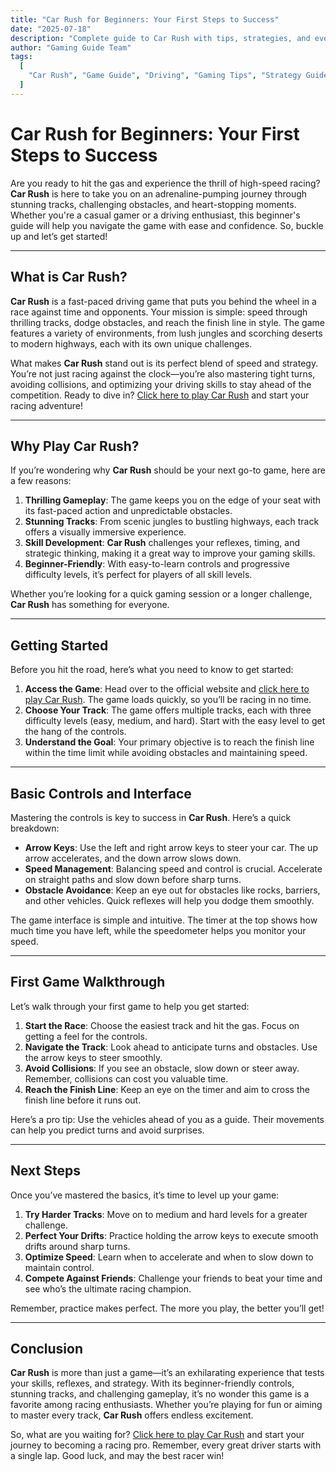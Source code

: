 ---
title: "Car Rush for Beginners: Your First Steps to Success"
date: "2025-07-18"
description: "Complete guide to Car Rush with tips, strategies, and everything you need to know to master this driving game."
author: "Gaming Guide Team"
tags:
  [
    "Car Rush", "Game Guide", "Driving", "Gaming Tips", "Strategy Guide", "speed", "avoid"
  ]
---

# Car Rush for Beginners: Your First Steps to Success

Are you ready to hit the gas and experience the thrill of high-speed racing? **Car Rush** is here to take you on an adrenaline-pumping journey through stunning tracks, challenging obstacles, and heart-stopping moments. Whether you're a casual gamer or a driving enthusiast, this beginner's guide will help you navigate the game with ease and confidence. So, buckle up and let’s get started!

---

## What is Car Rush?

**Car Rush** is a fast-paced driving game that puts you behind the wheel in a race against time and opponents. Your mission is simple: speed through thrilling tracks, dodge obstacles, and reach the finish line in style. The game features a variety of environments, from lush jungles and scorching deserts to modern highways, each with its own unique challenges.

What makes **Car Rush** stand out is its perfect blend of speed and strategy. You’re not just racing against the clock—you’re also mastering tight turns, avoiding collisions, and optimizing your driving skills to stay ahead of the competition. Ready to dive in? [Click here to play Car Rush](https://carrushgame.com/) and start your racing adventure!

---

## Why Play Car Rush?

If you’re wondering why **Car Rush** should be your next go-to game, here are a few reasons:

1. **Thrilling Gameplay**: The game keeps you on the edge of your seat with its fast-paced action and unpredictable obstacles.
2. **Stunning Tracks**: From scenic jungles to bustling highways, each track offers a visually immersive experience.
3. **Skill Development**: **Car Rush** challenges your reflexes, timing, and strategic thinking, making it a great way to improve your gaming skills.
4. **Beginner-Friendly**: With easy-to-learn controls and progressive difficulty levels, it’s perfect for players of all skill levels.

Whether you’re looking for a quick gaming session or a longer challenge, **Car Rush** has something for everyone.

---

## Getting Started

Before you hit the road, here’s what you need to know to get started:

1. **Access the Game**: Head over to the official website and [click here to play Car Rush](https://carrushgame.com/). The game loads quickly, so you’ll be racing in no time.
2. **Choose Your Track**: The game offers multiple tracks, each with three difficulty levels (easy, medium, and hard). Start with the easy level to get the hang of the controls.
3. **Understand the Goal**: Your primary objective is to reach the finish line within the time limit while avoiding obstacles and maintaining speed.

---

## Basic Controls and Interface

Mastering the controls is key to success in **Car Rush**. Here’s a quick breakdown:

- **Arrow Keys**: Use the left and right arrow keys to steer your car. The up arrow accelerates, and the down arrow slows down.
- **Speed Management**: Balancing speed and control is crucial. Accelerate on straight paths and slow down before sharp turns.
- **Obstacle Avoidance**: Keep an eye out for obstacles like rocks, barriers, and other vehicles. Quick reflexes will help you dodge them smoothly.

The game interface is simple and intuitive. The timer at the top shows how much time you have left, while the speedometer helps you monitor your speed.

---

## First Game Walkthrough

Let’s walk through your first game to help you get started:

1. **Start the Race**: Choose the easiest track and hit the gas. Focus on getting a feel for the controls.
2. **Navigate the Track**: Look ahead to anticipate turns and obstacles. Use the arrow keys to steer smoothly.
3. **Avoid Collisions**: If you see an obstacle, slow down or steer away. Remember, collisions can cost you valuable time.
4. **Reach the Finish Line**: Keep an eye on the timer and aim to cross the finish line before it runs out.

Here’s a pro tip: Use the vehicles ahead of you as a guide. Their movements can help you predict turns and avoid surprises.

---

## Next Steps

Once you’ve mastered the basics, it’s time to level up your game:

1. **Try Harder Tracks**: Move on to medium and hard levels for a greater challenge.
2. **Perfect Your Drifts**: Practice holding the arrow keys to execute smooth drifts around sharp turns.
3. **Optimize Speed**: Learn when to accelerate and when to slow down to maintain control.
4. **Compete Against Friends**: Challenge your friends to beat your time and see who’s the ultimate racing champion.

Remember, practice makes perfect. The more you play, the better you’ll get!

---

## Conclusion

**Car Rush** is more than just a game—it’s an exhilarating experience that tests your skills, reflexes, and strategy. With its beginner-friendly controls, stunning tracks, and challenging gameplay, it’s no wonder this game is a favorite among racing enthusiasts. Whether you’re playing for fun or aiming to master every track, **Car Rush** offers endless excitement.

So, what are you waiting for? [Click here to play Car Rush](https://carrushgame.com/) and start your journey to becoming a racing pro. Remember, every great driver starts with a single lap. Good luck, and may the best racer win!